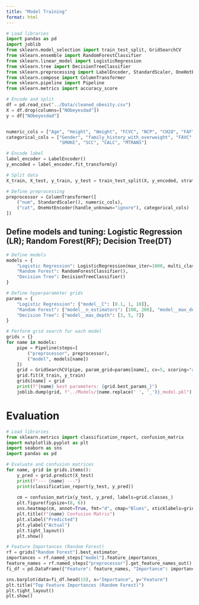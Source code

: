 ```yaml
---
title: "Model Training"
format: html
---
```


```python
# Load libraries
import pandas as pd
import joblib
from sklearn.model_selection import train_test_split, GridSearchCV
from sklearn.ensemble import RandomForestClassifier
from sklearn.linear_model import LogisticRegression
from sklearn.tree import DecisionTreeClassifier
from sklearn.preprocessing import LabelEncoder, StandardScaler, OneHotEncoder
from sklearn.compose import ColumnTransformer
from sklearn.pipeline import Pipeline
from sklearn.metrics import accuracy_score

# Encode and split
df = pd.read_csv("../Data/cleaned_obesity.csv")
X = df.drop(columns=["NObeyesdad"])
y = df["NObeyesdad"]


numeric_cols = ["Age", "Height", "Weight", "FCVC", "NCP", "CH2O", "FAF", "TUE"]
categorical_cols = ["Gender", "family_history_with_overweight", "FAVC", "CAEC", 
                    "SMOKE", "SCC", "CALC", "MTRANS"]

# Encode label
label_encoder = LabelEncoder()
y_encoded = label_encoder.fit_transform(y)

# Split data
X_train, X_test, y_train, y_test = train_test_split(X, y_encoded, stratify=y_encoded, test_size=0.2, random_state=42)

# Define preprocessing
preprocessor = ColumnTransformer([
    ("num", StandardScaler(), numeric_cols),
    ("cat", OneHotEncoder(handle_unknown="ignore"), categorical_cols)
])
```


## Define models and tuning: Logistic Regression (LR); Random Forest(RF); Decision Tree(DT)

```python
# Define models
models = {
    "Logistic Regression": LogisticRegression(max_iter=1000, multi_class="multinomial"),
    "Random Forest": RandomForestClassifier(),
    "Decision Tree": DecisionTreeClassifier()
}

# Define hyperparameter grids
params = {
    "Logistic Regression": {"model__C": [0.1, 1, 10]},
    "Random Forest": {"model__n_estimators": [100, 200], "model__max_depth": [5, 10]},
    "Decision Tree": {"model__max_depth": [3, 5, 7]}
}

# Perform grid search for each model
grids = {}
for name in models:
    pipe = Pipeline(steps=[
        ("preprocessor", preprocessor),
        ("model", models[name])
    ])
    grid = GridSearchCV(pipe, param_grid=params[name], cv=5, scoring="accuracy", n_jobs=-1)
    grid.fit(X_train, y_train)
    grids[name] = grid
    print(f"{name} best parameters: {grid.best_params_}")
    joblib.dump(grid, f"../Models/{name.replace(' ', '_')}_model.pkl")

```


# Evaluation

```python
# Load libraries
from sklearn.metrics import classification_report, confusion_matrix
import matplotlib.pyplot as plt
import seaborn as sns
import pandas as pd

# Evaluate and confusion matrices
for name, grid in grids.items():
    y_pred = grid.predict(X_test)
    print(f"--- {name} ---")
    print(classification_report(y_test, y_pred))
    
    cm = confusion_matrix(y_test, y_pred, labels=grid.classes_)
    plt.figure(figsize=(8, 6))
    sns.heatmap(cm, annot=True, fmt="d", cmap="Blues", xticklabels=grid.classes_, yticklabels=grid.classes_)
    plt.title(f"{name} Confusion Matrix")
    plt.xlabel("Predicted")
    plt.ylabel("Actual")
    plt.tight_layout()
    plt.show()

# Feature Importances (Random Forest)
rf = grids["Random Forest"].best_estimator_
importances = rf.named_steps["model"].feature_importances_
feature_names = rf.named_steps["preprocessor"].get_feature_names_out()
fi_df = pd.DataFrame({"Feature": feature_names, "Importance": importances}).sort_values("Importance", ascending=False)

sns.barplot(data=fi_df.head(15), x="Importance", y="Feature")
plt.title("Top Feature Importances (Random Forest)")
plt.tight_layout()
plt.show()


```
